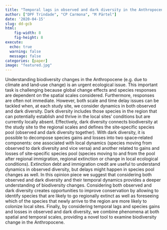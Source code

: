 ```yaml
---
title: "Temporal lags in observed and dark diversity in the Anthropocene"
author: ["DPF Trindade", "CP Carmona", "M Pärtel"]
date: '2020-04-15'
slug: dd-gcb
html:
    fig-width: 8
    fig-height: 8
execute:
  echo: true
  warning: false
  message: false
categories: [paper]
image: "featured.jpg"
---
```


::: column-body-outset
Understanding biodiversity changes in the Anthropocene (e.g. due to climate and land‐use change) is an urgent ecological issue. This important task is challenging because global change effects and species responses are dependent on the spatial scales considered. Furthermore, responses are often not immediate. However, both scale and time delay issues can be tackled when, at each study site, we consider dynamics in both observed and dark diversity. Dark diversity includes those species in the region that can potentially establish and thrive in the local sites' conditions but are currently locally absent. Effectively, dark diversity connects biodiversity at the study site to the regional scales and defines the site‐specific species pool (observed and dark diversity together). With dark diversity, it is possible to decompose species gains and losses into two space‐related components: one associated with local dynamics (species moving from observed to dark diversity and vice versa) and another related to gains and losses of site‐specific species pool (species moving to and from the pool after regional immigration, regional extinction or change in local ecological conditions). Extinction debt and immigration credit are useful to understand dynamics in observed diversity, but delays might happen in species pool changes as well. In this opinion piece we suggest that considering both observed and dark diversity and their temporal dynamics provides a deeper understanding of biodiversity changes. Considering both observed and dark diversity creates opportunities to improve conservation by allowing to identify species that are likely to go regionally extinct as well as foreseeing which of the species that newly arrive to the region are more likely to colonize local sites. Finally, by considering temporal lags and species gains and losses in observed and dark diversity, we combine phenomena at both spatial and temporal scales, providing a novel tool to examine biodiversity change in the Anthropocene.
:::
